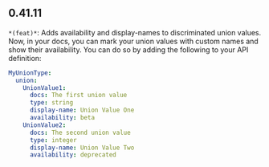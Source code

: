 ## 0.41.11
`*(feat)*`: Adds availability and display-names to discriminated union values. Now, in your docs, you can mark your union values
with custom names and show their availability. You can do so by adding the following to your API definition:
```yml
MyUnionType:
  union:
    UnionValue1:
      docs: The first union value
      type: string
      display-name: Union Value One
      availability: beta
    UnionValue2:
      docs: The second union value
      type: integer
      display-name: Union Value Two
      availability: deprecated
```


